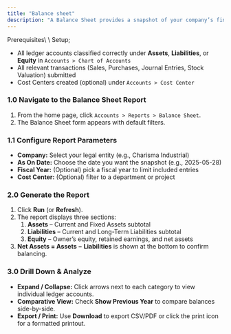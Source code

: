 ```yaml
---
title: "Balance sheet"
description: "A Balance Sheet provides a snapshot of your company’s financial position—showing Assets, Liabilities, and Equity at a specific point in time. In the CGIC App (built on ERPNext), you can generate a Balance Sheet with flexible date filters, company selection, and cost-center breakout."
---
```


<Info>
  Prerequisites\
  \
  Setup;

  - All ledger accounts classified correctly under **Assets**, **Liabilities**, or **Equity** in `Accounts > Chart of Accounts`
  - All relevant transactions (Sales, Purchases, Journal Entries, Stock Valuation) submitted
  - Cost Centers created (optional) under `Accounts > Cost Center `
</Info>

### 1.0 Navigate to the Balance Sheet Report

1. From the home page, click `Accounts > Reports > Balance Sheet`.
2. The Balance Sheet form appears with default filters.

### 1.1 Configure Report Parameters

- **Company:** Select your legal entity (e.g., Charisma Industrial)
- **As On Date:** Choose the date you want the snapshot (e.g., 2025-05-28)
- **Fiscal Year:** (Optional) pick a fiscal year to limit included entries
- **Cost Center:** (Optional) filter to a department or project

### 2.0 Generate the Report

1. Click **Run** (or **Refresh**).
2. The report displays three sections:
   1. **Assets** – Current and Fixed Assets subtotal
   2. **Liabilities** – Current and Long-Term Liabilities subtotal
   3. **Equity** – Owner’s equity, retained earnings, and net assets
3. **Net Assets = Assets − Liabilities** is shown at the bottom to confirm balancing.

### 3.0 Drill Down & Analyze

- **Expand / Collapse:** Click arrows next to each category to view individual ledger accounts.
- **Comparative View:** Check **Show Previous Year** to compare balances side-by-side.
- **Export / Print:** Use **Download** to export CSV/PDF or click the print icon for a formatted printout.
